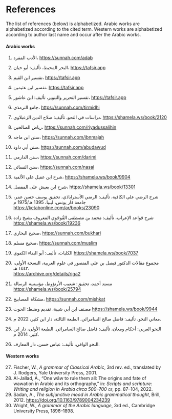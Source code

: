 
<!-- THIS FILE IS AUTOGENERATED. DO NOT EDIT DIRECTLY -->

# References {.unnumbered #chap-references}

The list of references (below) is alphabetized.
Arabic works are alphabetized according to the cited term.
Western works are alphabetized according to author last name and occur after the Arabic works.

#### Arabic works {.unnumbered}

::: {.ar}
   1. الأدب المفرد، [[https://sunnah.com/adab](https://sunnah.com/adab)]{lang='en'}
:::

::: {.ar}
   2. البحر المحيط، تأليف: أبو حيان، [[https://tafsir.app](https://tafsir.app)]{lang='en'}
:::

::: {.ar}
   3. تفسير ابن القيم، [[https://tafsir.app](https://tafsir.app)]{lang='en'}
:::

::: {.ar}
   4. تفسير ابن عثيمين، [[https://tafsir.app](https://tafsir.app)]{lang='en'}
:::

::: {.ar}
   5. تفسير التحرير والتنوير، تأليف: ابن عاشور، [[https://tafsir.app](https://tafsir.app)]{lang='en'}
:::

::: {.ar}
   6. جامع الترمذي، [[https://sunnah.com/tirmidhi](https://sunnah.com/tirmidhi)]{lang='en'}
:::

::: {.ar}
   7. دراسات في النحو، تأليف: صلاح الدين الزعبلاوي، [[https://shamela.ws/book/2120](https://shamela.ws/book/2120)]{lang='en'}
:::

::: {.ar}
   8. رياض الصالحين، [[https://sunnah.com/riyadussalihin](https://sunnah.com/riyadussalihin)]{lang='en'}
:::

::: {.ar}
   9. سنن ابن ماجه، [[https://sunnah.com/ibnmajah](https://sunnah.com/ibnmajah)]{lang='en'}
:::

::: {.ar}
  10. سنن أبي داود، [[https://sunnah.com/abudawud](https://sunnah.com/abudawud)]{lang='en'}
:::

::: {.ar}
  11. سنن الدارمي، [[https://sunnah.com/darimi](https://sunnah.com/darimi)]{lang='en'}
:::

::: {.ar}
  12. سنن النسائي، [[https://sunnah.com/nasai](https://sunnah.com/nasai)]{lang='en'}
:::

::: {.ar}
  13. شرح ابن عقيل على الألفية، [[https://shamela.ws/book/9904](https://shamela.ws/book/9904)]{lang='en'}
:::

::: {.ar}
  14. شرح ابن يعيش على المفصل، [[https://shamela.ws/book/13301](https://shamela.ws/book/13301)]{lang='en'}
:::

::: {.ar}
  15. شرح الرضي على الكافية، تأليف: الرضي الأستراباذي، تحقيق يوسف حسن عمر، جامعة قار يونس، ليبيا، 1395\ هـ/1975\ م  
      [[https://ketabonline.com/ar/books/23090](https://ketabonline.com/ar/books/23090)]{lang='en'}
:::

::: {.ar}
  16. شرح قواعد الإعراب، تأليف: محمد بن مصطفى القُوجَوي المعروف بشيخ زاده  
      [[https://shamela.ws/book/19236](https://shamela.ws/book/19236)]{lang='en'}
:::

::: {.ar}
  17. صحيح البخاري، [[https://sunnah.com/bukhari](https://sunnah.com/bukhari)]{lang='en'}
:::

::: {.ar}
  18. صحيح مسلم، [[https://sunnah.com/muslim](https://sunnah.com/muslim)]{lang='en'}
:::

::: {.ar}
  19. الكليات، تأليف: أبو البقاء الكفوي [[https://shamela.ws/book/7037](https://shamela.ws/book/7037)]{lang='en'}
:::

::: {.ar}
  20. مجموع مقالات الدكتور فيصل بن علي المنصور في علوم العربية، النسخة الأولى، ١٤٤٢\ هـ.  
      [[https://archive.org/details/riga2](https://archive.org/details/riga2)]{lang='en'}
:::

::: {.ar}
  21. مسند أحمد، تحقيق: شعيب الأرنؤوط، مؤسسة الرسالة  
      [[https://shamela.ws/book/25794](https://shamela.ws/book/25794)]{lang='en'}
:::

::: {.ar}
  22. مشكاة المصابيح، [[https://sunnah.com/mishkat](https://sunnah.com/mishkat)]{lang='en'}
:::

::: {.ar}
  23. مصنف ابن أبي شيبة، تقديم وضبط: الحوت [[https://shamela.ws/book/9944](https://shamela.ws/book/9944)]{lang='en'}
:::

::: {.ar}
  24. معاني النحو، تأليف: فاضل صالح السامرائي. الطبعة الثالثة، دار ابن كثير، 2022\ م.
:::

::: {.ar}
  25. النحو العربي: أحكام ومعان، تأليف: فاضل صالح السامرائي. الطبعة الأولى، دار ابن كثير، 2014\ م.
:::

::: {.ar}
  26. النحو الوافي، تأليف: عباس حسن، دار المعارف.
:::


#### Western works {.unnumbered}

  27. Fischer,\ W., _A grammar of Classical Arabic_, 3rd rev. ed., translated by J.\ Rodgers, Yale University Press, 2001.
  28. Al-Jallad,\ A., "One wāw to rule them all: The origins and fate of wawation in Arabic and its orthography," in: _Scripts and scripture: Writing and religion in Arabia circa 500--700\ [ce]{.smallcaps}_, pp.\ 87--104, 2022.
  29. Sadan,\ A., _The subjunctive mood in Arabic grammatical thought_, Brill, 2012. <https://doi.org/10.1163/9789004234239>
  30. Wright,\ W., _A grammar of the Arabic language_, 3rd ed., Cambridge University Press, 1896--1898.
